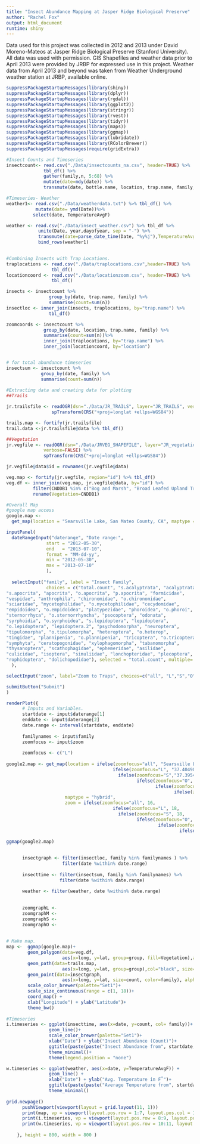 ```yaml
---
title: "Insect Abundance Mapping at Jasper Ridge Biological Preserve"
author: "Rachel Fox"
output: html_document
runtime: shiny
---
```


Data used for this project was collected in 2012 and 2013 under David Moreno-Mateos at Jasper Ridge Biological Preserve (Stanford University). All data was used with permission. GIS Shapefiles and weather data prior to April 2013 were provided by JRBP for expressed use in this project. Weather data from April 2013 and beyond was taken from Weather Underground weather station at JRBP, available online.  

```r
suppressPackageStartupMessages(library(shiny))
suppressPackageStartupMessages(library(dplyr))
suppressPackageStartupMessages(library(rgdal))
suppressPackageStartupMessages(library(ggplot2))
suppressPackageStartupMessages(library(stringr))
suppressPackageStartupMessages(library(rvest))
suppressPackageStartupMessages(library(tidyr))
suppressPackageStartupMessages(library(maps))
suppressPackageStartupMessages(library(ggmap))
suppressPackageStartupMessages(library(lubridate))
suppressPackageStartupMessages(library(RColorBrewer))
suppressPackageStartupMessages(require(gridExtra))

#Insect Counts and Timeseries
insectcount<- read.csv("./Data/insectcounts_na.csv", header=TRUE) %>%
              tbl_df() %>% 
              gather(family,n, 5:68) %>%
              mutate(date=mdy(date)) %>%
              transmute(date, bottle.name, location, trap.name, family, n)

#Timeseries- Weather
weather1<- read.csv("./Data/weatherdata.txt") %>% tbl_df() %>%
           mutate(date= ymd(Date))%>% 
          select(date, TemperatureAvgF)

weather <- read.csv("./Data/insect_weather.csv") %>% tbl_df %>%
            unite(Date, year,dayofyear, sep = "-") %>%
            transmute(date=parse_date_time(Date, "%y%j"),TemperatureAvgF=TemperatureAvgF) %>%
            bind_rows(weather1)
          

#Combining Insects with Trap Locations.
traplocations <- read.csv("./Data/traplocations.csv",header=TRUE) %>%
                 tbl_df()
locationcoord <- read.csv("./Data/locationzoom.csv", header=TRUE) %>%
                 tbl_df()

insects <- insectcount %>% 
                group_by(date, trap.name, family) %>%
                summarise(count=sum(n))
insectloc <- inner_join(insects, traplocations, by="trap.name") %>%
                tbl_df() 

zoomcoords <- insectcount %>%
              group_by(date, location, trap.name, family) %>%
              summarise(count=sum(n))%>%
              inner_join(traplocations, by="trap.name") %>%
              inner_join(locationcoord, by="location")


# for total abundance timeseries
insectsum <- insectcount %>% 
             group_by(date, family) %>%
             summarise(count=sum(n))
     
#Extracting data and creating data for plotting
##Trails

jr.trailsfile <- readOGR(dsn="./Data/JR_TRAILS", layer="JR_TRAILS", verbose=FALSE) %>%
                 spTransform(CRS("+proj=longlat +ellps=WGS84")) 

trails.map <- fortify(jr.trailsfile)
trail.data <-jr.trailsfile@data %>% tbl_df()

##Vegetation
jr.vegfile <- readOGR(dsn="./Data/JRVEG_SHAPEFILE", layer="JR_vegetation_2012", 
              verbose=FALSE) %>%
              spTransform(CRS("+proj=longlat +ellps=WGS84")) 

jr.vegfile@data$id = rownames(jr.vegfile@data)

veg.map <- fortify(jr.vegfile, region="id") %>% tbl_df()
veg.df <- inner_join(veg.map, jr.vegfile@data, by="id") %>%
          filter(CNDDB1 %in% c("Bog and Marsh", "Broad Leafed Upland Tree Dominated", "Coniferous Upland Forest and Woodland", "Grass and Herb Dominated Communities", "Riparian and Bottomland Habitat", "Scrub and Chaparral")) %>%
          rename(Vegetation=CNDDB1)

#Overall Map
#google map access
google.map <-
  get_map(location = "Searsville Lake, San Mateo County, CA", maptype = "hybrid", zoom = 16, color = "color")


```

```r
inputPanel(
  dateRangeInput("daterange", "Date range:",
               start = "2012-05-30",
               end   = "2013-07-10",
               format = "MM-dd-yy",
               min = "2012-05-30",
               max = "2013-07-10"
               ),
  
  selectInput("family", label = "Insect Family",
               choices = c("total.count", "s.acalyptrata", "acalyptrata", "s.calyptrata", "calyptrata", "auchenorrhynca", "o.auchenorrhyncha", "polyphaga", "o.polyphaga", 
"s.apocrita", "apocrita", "o.apocrita", "p.apocrita", "formicidae", 
"vespidae", "anthrophila", "chironomidae", "o.chironomidae", 
"sciaridae", "mycetophilidae", "o.mycetophilidae", "cecydomidae", 
"empidoidea", "o.empidoidea", "platypezidae", "phoroidea", "o.phoroi", 
"sternorrhyca", "o.sternorrhyncha", "psocoptera", "odonata", 
"syrphoidia", "o.syrphoidea", "s.lepidoptera", "lepidoptera", 
"o.lepidoptera", "lepidoptera.2", "psychodomorpha", "neuroptera", 
"tipulomorpha", "o.tipulomorpha", "heteroptera", "o.heterop", 
"tingidae", "plannipenia", "o.plannipenia", "tricoptera", "o.tricoptera", 
"symphyta", "ceratopogonidae", "xylophagomorpha", "tabanomorpha", 
"thysanoptera", "scathophagidae", "ephemeridae", "asilidae", 
"culicidae", "isoptera", "simuliidae", "lonchopteridae", "plecoptera", 
"rophidoptera", "dolichopodidae"), selected = "total.count", multiple= TRUE
  ),

selectInput("zoom", label="Zoom to Traps", choices=c("all", "L","S","O","M","R"), selected= "all"),

submitButton("Submit")
)

renderPlot({
      # Inputs and Variables.    
      startdate <- input$daterange[1]
      enddate <- input$daterange[2]
      date.range <- interval(startdate, enddate)
      
      familynames <- input$family
      zoomfocus <- input$zoom
      
      zoomfocus <- c("L")
      
google2.map <- get_map(location = ifelse(zoomfocus="all", "Searsville Lake, San Mateo County, CA",
                                        ifelse(zoomfocus="L", "37.40498, -122.2388",
                                          ifelse(zoomfocus="S","37.39544, -122.2387",
                                                 ifelse(zoomfocus="O", "37.40572, -122.2369", 
                                                        ifelse(zoomfocus="M", "37.40167,-122.2423",
                                                               ifelse(zoomfocus="R", "37.41012, -122.2384",.)))))), 
                      maptype = "hybrid", 
                      zoom = ifelse(zoomfocus="all", 16,
                                        ifelse(zoomfocus="L", 18,
                                          ifelse(zoomfocus="S", 18,
                                                 ifelse(zoomfocus="O", 18,
                                                         ifelse(zoomfocus="M", 18,
                                                                 ifelse(zoomfocus="R", 18,.)))))), color = "color")

ggmap(google2.map)
                      
                      
      insectgraph <- filter(insectloc, family %in% familynames ) %>%
                     filter(date %within% date.range)
      
      insecttime <- filter(insectsum, family %in% familynames) %>%
                    filter(date %within% date.range)
      
      weather <- filter(weather, date %within% date.range)
    
      
      zoomgraphL <-
      zoomgraphM <-
      zoomgraphS <-
      zoomgraphO <-
  
      
# Make map.  
map <-  ggmap(google.map)+
        geom_polygon(data=veg.df, 
                     aes(x=long, y=lat, group=group, fill=Vegetation),alpha=0.3) +
        geom_path(data=trails.map, 
                     aes(x=long, y=lat, group=group),col="black", size=0.2) +
        geom_point(data=insectgraph, 
                     aes(x=long, y=lat, size=count, color=family), alpha=0.5)+
        scale_color_brewer(palette="Set1")+
        scale_size_continuous(range = c(1, 18))+
        coord_map() +
        xlab("Longitude") + ylab("Latitude")+
        theme_bw()
  
#Timeseries
i.timeseries <- ggplot(insecttime, aes(x=date, y=count, col= family))+
                geom_line()+
                scale_color_brewer(palette="Set1")+
                xlab("Date") + ylab("Insect Abundance (Count)")+
                ggtitle(paste(paste("Insect Abundance from", startdate, "to", enddate))) +
                theme_minimal()+
                theme(legend.position = "none")

w.timeseries <- ggplot(weather, aes(x=date, y=TemperatureAvgF)) +
                geom_line() +
                xlab("Date") + ylab("Avg. Temperature in F˚")+
                ggtitle(paste(paste("Average Temperature from", startdate, "to", enddate)))+
                theme_minimal()
               
grid.newpage() 
      pushViewport(viewport(layout = grid.layout(11, 1)))
      print(map, vp = viewport(layout.pos.row = 1:7, layout.pos.col = 1))
      print(i.timeseries, vp = viewport(layout.pos.row = 8:9, layout.pos.col = 1)) 
      print(w.timeseries, vp = viewport(layout.pos.row = 10:11, layout.pos.col = 1)) 
      
    }, height = 800, width = 800 )

```
